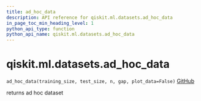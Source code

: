 ```yaml
---
title: ad_hoc_data
description: API reference for qiskit.ml.datasets.ad_hoc_data
in_page_toc_min_heading_level: 1
python_api_type: function
python_api_name: qiskit.ml.datasets.ad_hoc_data
---
```


# qiskit.ml.datasets.ad\_hoc\_data

<span id="qiskit.ml.datasets.ad_hoc_data" />

`ad_hoc_data(training_size, test_size, n, gap, plot_data=False)` [GitHub](https://github.com/qiskit-community/qiskit-aqua/tree/stable/0.9/qiskit/ml/datasets/ad_hoc.py "view source code")

returns ad hoc dataset

